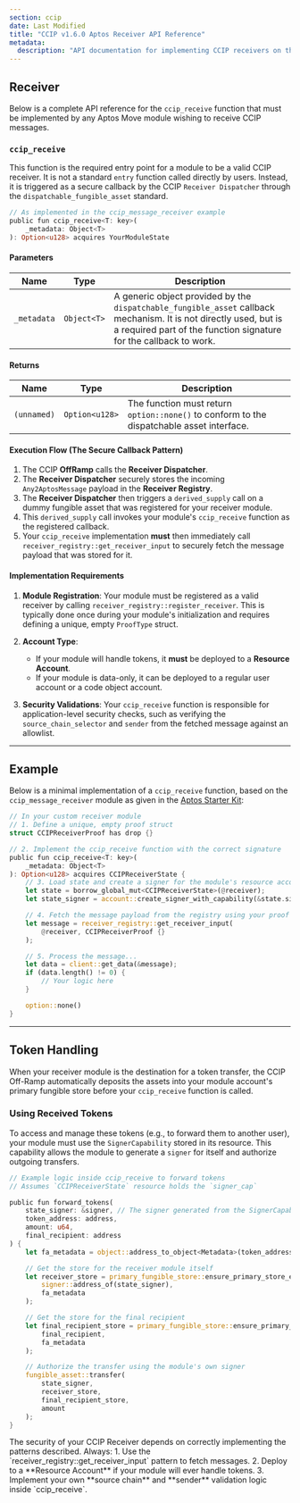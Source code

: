 ```yaml
---
section: ccip
date: Last Modified
title: "CCIP v1.6.0 Aptos Receiver API Reference"
metadata:
  description: "API documentation for implementing CCIP receivers on the Aptos blockchain."
---
```



## Receiver

Below is a complete API reference for the `ccip_receive` function that must be implemented by any Aptos Move module wishing to receive CCIP messages.

### `ccip_receive`

This function is the required entry point for a module to be a valid CCIP receiver. It is not a standard `entry` function called directly by users. Instead, it is triggered as a secure callback by the CCIP `Receiver Dispatcher` through the `dispatchable_fungible_asset` standard.

```rust
// As implemented in the ccip_message_receiver example
public fun ccip_receive<T: key>(
    _metadata: Object<T>
): Option<u128> acquires YourModuleState
```

#### Parameters

| Name                     | Type                     | Description                                                                                                                                                                            |
| ------------------------ | ------------------------ | -------------------------------------------------------------------------------------------------------------------------------------------------------------------------------------- |
| <nobr>`_metadata`</nobr> | <nobr>`Object<T>`</nobr> | A generic object provided by the `dispatchable_fungible_asset` callback mechanism. It is not directly used, but is a required part of the function signature for the callback to work. |

#### Returns

| Name                     | Type                        | Description                                                                               |
| ------------------------ | --------------------------- | ----------------------------------------------------------------------------------------- |
| <nobr>`(unnamed)`</nobr> | <nobr>`Option<u128>`</nobr> | The function must return `option::none()` to conform to the dispatchable asset interface. |

#### Execution Flow (The Secure Callback Pattern)

1.  The CCIP **OffRamp** calls the **Receiver Dispatcher**.
2.  The **Receiver Dispatcher** securely stores the incoming `Any2AptosMessage` payload in the **Receiver Registry**.
3.  The **Receiver Dispatcher** then triggers a `derived_supply` call on a dummy fungible asset that was registered for your receiver module.
4.  This `derived_supply` call invokes your module's `ccip_receive` function as the registered callback.
5.  Your `ccip_receive` implementation **must** then immediately call `receiver_registry::get_receiver_input` to securely fetch the message payload that was stored for it.

#### Implementation Requirements

1.  **Module Registration**: Your module must be registered as a valid receiver by calling `receiver_registry::register_receiver`. This is typically done once during your module's initialization and requires defining a unique, empty `ProofType` struct.

2.  **Account Type**:

    - If your module will handle tokens, it **must** be deployed to a **Resource Account**.
    - If your module is data-only, it can be deployed to a regular user account or a code object account.

3.  **Security Validations**: Your `ccip_receive` function is responsible for application-level security checks, such as verifying the `source_chain_selector` and `sender` from the fetched message against an allowlist.

---

## Example

Below is a minimal implementation of a `ccip_receive` function, based on the `ccip_message_receiver` module as given in the [Aptos Starter Kit](https://github.com/smartcontractkit/aptos-starter-kit):

```rust
// In your custom receiver module
// 1. Define a unique, empty proof struct
struct CCIPReceiverProof has drop {}

// 2. Implement the ccip_receive function with the correct signature
public fun ccip_receive<T: key>(
    _metadata: Object<T>
): Option<u128> acquires CCIPReceiverState {
    // 3. Load state and create a signer for the module's resource account
    let state = borrow_global_mut<CCIPReceiverState>(@receiver);
    let state_signer = account::create_signer_with_capability(&state.signer_cap);

    // 4. Fetch the message payload from the registry using your proof type
    let message = receiver_registry::get_receiver_input(
        @receiver, CCIPReceiverProof {}
    );

    // 5. Process the message...
    let data = client::get_data(&message);
    if (data.length() != 0) {
        // Your logic here
    }

    option::none()
}
```

---

## Token Handling

When your receiver module is the destination for a token transfer, the CCIP Off-Ramp automatically deposits the assets into your module account's primary fungible store before your `ccip_receive` function is called.

### Using Received Tokens

To access and manage these tokens (e.g., to forward them to another user), your module must use the `SignerCapability` stored in its resource. This capability allows the module to generate a `signer` for itself and authorize outgoing transfers.

```rust
// Example logic inside ccip_receive to forward tokens
// Assumes `CCIPReceiverState` resource holds the `signer_cap`

public fun forward_tokens(
    state_signer: &signer, // The signer generated from the SignerCapability
    token_address: address,
    amount: u64,
    final_recipient: address
) {
    let fa_metadata = object::address_to_object<Metadata>(token_address);

    // Get the store for the receiver module itself
    let receiver_store = primary_fungible_store::ensure_primary_store_exists(
        signer::address_of(state_signer),
        fa_metadata
    );

    // Get the store for the final recipient
    let final_recipient_store = primary_fungible_store::ensure_primary_store_exists(
        final_recipient,
        fa_metadata
    );

    // Authorize the transfer using the module's own signer
    fungible_asset::transfer(
        state_signer,
        receiver_store,
        final_recipient_store,
        amount
    );
}
```

<Aside type="caution" title="Security Critical">
  The security of your CCIP Receiver depends on correctly implementing the patterns described. Always: 1. Use the
  `receiver_registry::get_receiver_input` pattern to fetch messages. 2. Deploy to a **Resource Account** if your module
  will ever handle tokens. 3. Implement your own **source chain** and **sender** validation logic inside `ccip_receive`.
</Aside>

<CcipCommon callout="educationalDisclaimer" />
